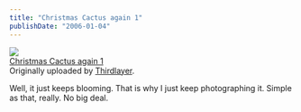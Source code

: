 ```yaml
---
title: "Christmas Cactus again 1"
publishDate: "2006-01-04"
---
```


[![](images/82328113_a765fbf921_m.jpg)](http://www.flickr.com/photos/54325514@N00/82328113/ "photo sharing")  
[Christmas Cactus again 1](http://www.flickr.com/photos/54325514@N00/82328113/)  
Originally uploaded by [Thirdlayer](http://www.flickr.com/people/54325514@N00/).

Well, it just keeps blooming. That is why I just keep photographing it. Simple as that, really. No big deal.
